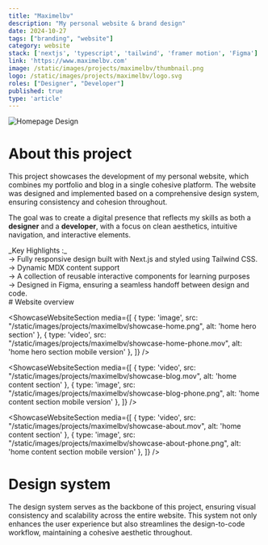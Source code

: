 ```yaml
---
title: "Maximelbv"
description: "My personal website & brand design"
date: 2024-10-27
tags: ["branding", "website"]
category: website
stack: ['nextjs', 'typescript', 'tailwind', 'framer motion', 'Figma']
link: 'https://www.maximelbv.com'
image: /static/images/projects/maximelbv/thumbnail.png
logo: /static/images/projects/maximelbv/logo.svg
roles: ["Designer", "Developer"]
published: true
type: 'article'
---
```


<div className="relative default-layout aspect-video sm:rounded-lg overflow-hidden">
  <Image
    src="/static/images/projects/maximelbv/1.png"
    alt="Homepage Design"
    fill
  />
</div>

<div className="px-[20px] pb-0">

# About this project

This project showcases the development of my personal website, 
which combines my portfolio and blog in a single cohesive platform.
The website was designed and implemented based on a 
comprehensive design system, ensuring consistency and cohesion throughout.

<SpacerS />

The goal was to create 
a digital presence that reflects my skills as both a **designer** and a **developer**, with 
a focus on clean aesthetics, intuitive navigation, and interactive elements.
</div>

<SpacerS />

<div className="px-[20px]">
  <span className='!underline bg-highlighted p-[7px] rounded-sm'>_Key Highlights :_</span><br />
  &rarr; Fully responsive design built with Next.js and styled using Tailwind CSS.<br />
  &rarr; Dynamic MDX content support <br />
  &rarr; A collection of reusable interactive components for learning purposes<br />
  &rarr; Designed in Figma, ensuring a seamless handoff between design and code.<br />
</div>

<div className="px-[20px]">
# Website overview
</div>

<ShowcaseWebsiteSection media={[
  {
    type: 'image',
    src: "/static/images/projects/maximelbv/showcase-home.png",
    alt: 'home hero section'
  }, 
  {
    type: 'video',
    src: "/static/images/projects/maximelbv/showcase-home-phone.mov",
    alt: 'home hero section mobile version'
  }, 
]} />

<ShowcaseWebsiteSection media={[
  {
    type: 'video',
    src: "/static/images/projects/maximelbv/showcase-blog.mov",
    alt: 'home content section'
  }, 
  {
    type: 'image',
    src: "/static/images/projects/maximelbv/showcase-blog-phone.png",
    alt: 'home content section mobile version'
  }, 
]} />



<ShowcaseWebsiteSection media={[
  {
    type: 'video',
    src: "/static/images/projects/maximelbv/showcase-about.mov",
    alt: 'home content section'
  }, 
  {
    type: 'image',
    src: "/static/images/projects/maximelbv/showcase-about-phone.png",
    alt: 'home content section mobile version'
  }, 
]} />

<SpacerS />

# Design system

The design system serves as the backbone of this project, ensuring visual 
consistency and scalability across the entire website. This system not only enhances 
the user experience but also streamlines the design-to-code workflow, maintaining a 
cohesive aesthetic throughout.

<SpacerS />

<div className="default-layout">
  <CustomImage className='!max-w-none' imgClassName='!rounded-[0px]' href="/static/images/projects/maximelbv/2.png" />
  <CustomImage className='!max-w-none' imgClassName='!rounded-[0px]' href="/static/images/projects/maximelbv/3.png" />
  <CustomImage className='!max-w-none' imgClassName='!rounded-[0px]' href="/static/images/projects/maximelbv/4.png" />
  <CustomImage className='!max-w-none' imgClassName='!rounded-[0px]' href="/static/images/projects/maximelbv/5.png" />
  <CustomImage className='!max-w-none' imgClassName='!rounded-[0px]' href="/static/images/projects/maximelbv/6.png" />
  <CustomImage className='!max-w-none' imgClassName='!rounded-[0px]' href="/static/images/projects/maximelbv/7.png" />
  <CustomImage className='!max-w-none' imgClassName='!rounded-[0px]' href="/static/images/projects/maximelbv/8.png" />
</div>

